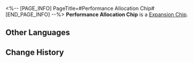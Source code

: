 <%-- [PAGE_INFO]
PageTitle=#Performance Allocation Chip#
[END_PAGE_INFO] --%>
{{Item Infobox
|id          = 250207
|image       = Item Performance Allocation Chip.png
|type        = Expansion Chip
|invCategory = 
|rarity      = 3
|effect      = When an enemy is defeated, regenerates 1 Energy for all other allies, 1 time per turn.
|description = A game item in Aetherium Wars. Aether Spirits will gain a special enhanced ability after equipping it.
}}
'''Performance Allocation Chip''' is a [[Expansion Chip]].

==Other Languages==
{{Other Languages
|en   = Performance Allocation Chip
|zhs  = 性能分配芯片
|zht  = 性能分配晶片
|ja   = チップ「パフォーマンス分配」
|ko   = 성능 분배 칩
|es   = Chip de asignación por desempeño
|fr   = Puce de distribution de charge
|ru   = Чип распределения производительности
|th   = ชิปจัดสรรสมรรถนะ
|vi   = Chip Phân Bổ Tính Năng
|de   = Chip: Leistungszuweisung
|id   = Performance Allocation Chip
|pt   = Chip de Alocação de Desempenho
}}

==Change History==
{{Change History|1.4}}